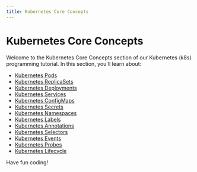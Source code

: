 ```yaml
---
title: Kubernetes Core Concepts
---
```


# Kubernetes Core Concepts

Welcome to the Kubernetes Core Concepts section of our Kubernetes (k8s) programming tutorial. In this section, you'll learn about:

- [Kubernetes Pods](./0-kubernetes-pods.mdx)
- [Kubernetes ReplicaSets](./1-kubernetes-replicasets.mdx)
- [Kubernetes Deployments](./2-kubernetes-deployments.mdx)
- [Kubernetes Services](./3-kubernetes-services.mdx)
- [Kubernetes ConfigMaps](./4-kubernetes-configmaps.mdx)
- [Kubernetes Secrets](./5-kubernetes-secrets.mdx)
- [Kubernetes Namespaces](./6-kubernetes-namespaces.mdx)
- [Kubernetes Labels](./7-kubernetes-labels.mdx)
- [Kubernetes Annotations](./8-kubernetes-annotations.mdx)
- [Kubernetes Selectors](./9-kubernetes-selectors.mdx)
- [Kubernetes Events](./10-kubernetes-events.mdx)
- [Kubernetes Probes](./11-kubernetes-probes.mdx)
- [Kubernetes Lifecycle](./12-kubernetes-lifecycle.mdx)

Have fun coding!